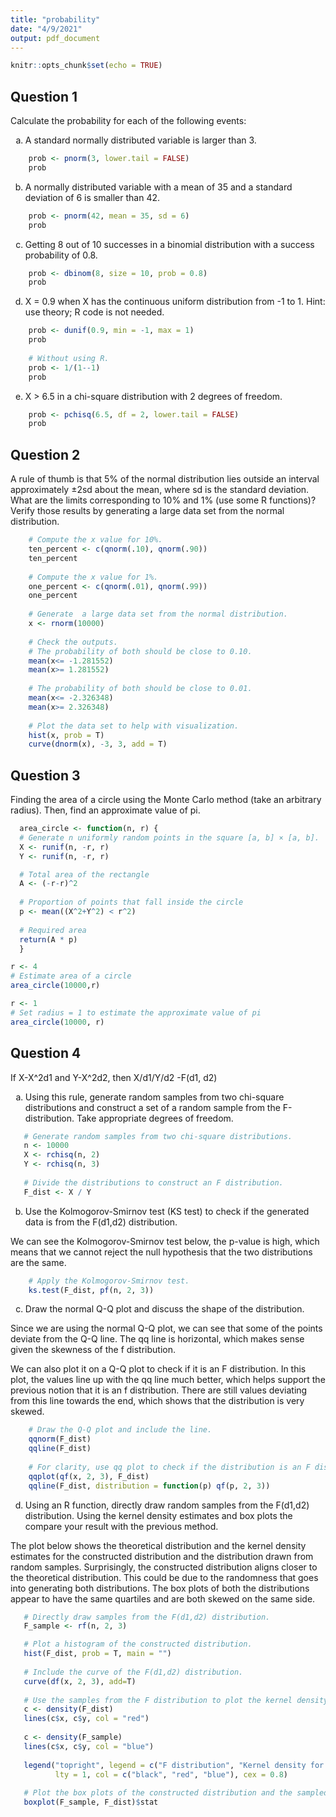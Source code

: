 ```yaml
---
title: "probability"
date: "4/9/2021"
output: pdf_document
---
```


```r
knitr::opts_chunk$set(echo = TRUE)
```

## Question 1

Calculate the probability for each of the following events:

a. A standard normally distributed variable is larger than 3.

```r
    prob <- pnorm(3, lower.tail = FALSE)
    prob
```

b. A normally distributed variable with a mean of 35 and a standard deviation of 6 is smaller than 42.

```r
    prob <- pnorm(42, mean = 35, sd = 6)
    prob
```

c. Getting 8 out of 10 successes in a binomial distribution with a success probability of 0.8.

```r
    prob <- dbinom(8, size = 10, prob = 0.8) 
    prob
```

d. X = 0.9 when X has the continuous uniform distribution from -1 to 1. Hint: use theory; R code is not needed.

```r
    prob <- dunif(0.9, min = -1, max = 1)
    prob
    
    # Without using R.
    prob <- 1/(1--1)
    prob
```

e. X > 6.5 in a chi-square distribution with 2 degrees of freedom.

```r
    prob <- pchisq(6.5, df = 2, lower.tail = FALSE)
    prob
```

## Question 2

A rule of thumb is that 5% of the normal distribution lies outside an interval approximately ±2sd about the mean, where sd is the standard deviation. What are the limits corresponding to 10% and 1% (use some R functions)? Verify those results by generating a large data set from the normal distribution.

```r
    # Compute the x value for 10%.
    ten_percent <- c(qnorm(.10), qnorm(.90))
    ten_percent
    
    # Compute the x value for 1%.
    one_percent <- c(qnorm(.01), qnorm(.99))
    one_percent
    
    # Generate  a large data set from the normal distribution.
    x <- rnorm(10000)
    
    # Check the outputs.
    # The probability of both should be close to 0.10. 
    mean(x<= -1.281552)
    mean(x>= 1.281552)
    
    # The probability of both should be close to 0.01.
    mean(x<= -2.326348)
    mean(x>= 2.326348)
    
    # Plot the data set to help with visualization.
    hist(x, prob = T)
    curve(dnorm(x), -3, 3, add = T)
```

## Question 3

Finding the area of a circle using the Monte Carlo method (take an arbitrary radius). Then, find an approximate value of pi.

```r
  area_circle <- function(n, r) {
  # Generate n uniformly random points in the square [a, b] × [a, b].
  X <- runif(n, -r, r)
  Y <- runif(n, -r, r)

  # Total area of the rectangle
  A <- (-r-r)^2
  
  # Proportion of points that fall inside the circle
  p <- mean((X^2+Y^2) < r^2)
  
  # Required area
  return(A * p)
  }

r <- 4
# Estimate area of a circle
area_circle(10000,r)

r <- 1
# Set radius = 1 to estimate the approximate value of pi
area_circle(10000, r)

```

## Question 4

If X-X^2d1 and Y-X^2d2, then X/d1/Y/d2 -F(d1, d2)

a. Using this rule, generate random samples from two chi-square distributions and construct a set of a random sample from the F-distribution. Take appropriate degrees of freedom.

```r
   # Generate random samples from two chi-square distributions.
   n <- 10000
   X <- rchisq(n, 2)
   Y <- rchisq(n, 3)
   
   # Divide the distributions to construct an F distribution.
   F_dist <- X / Y
```

b. Use the Kolmogorov-Smirnov test (KS test) to check if the generated data is from the F(d1,d2) distribution.

We can see the Kolmogorov-Smirnov test below, the p-value is high, which means that we cannot reject the null hypothesis that the two distributions are the same. 

```r
    # Apply the Kolmogorov-Smirnov test. 
    ks.test(F_dist, pf(n, 2, 3))
```

c. Draw the normal Q-Q plot and discuss the shape of the distribution.

Since we are using the normal Q-Q plot, we can see that some of the points deviate from the Q-Q line. The qq line is horizontal, which makes sense given the skewness of the f distribution.

We can also plot it on a Q-Q plot to check if it is an F distribution. In this plot, the values line up with the qq line much better, which helps support the previous notion that it is an f distribution. There are still values deviating from this line towards the end, which shows that the distribution is very skewed.   


```r
    # Draw the Q-Q plot and include the line. 
    qqnorm(F_dist)
    qqline(F_dist)
    
    # For clarity, use qq plot to check if the distribution is an F distribution.
    qqplot(qf(x, 2, 3), F_dist)
    qqline(F_dist, distribution = function(p) qf(p, 2, 3))
```

d. Using an R function, directly draw random samples from the F(d1,d2) distribution. Using the kernel density estimates and box plots the compare your result with the previous method.

The plot below shows the theoretical distribution and the kernel density estimates for the constructed distribution and the distribution drawn from random samples. Surprisingly, the constructed distribution aligns closer to the theoretical distribution. This could be due to the randomness that goes into generating both distributions. The box plots of both the distributions appear to have the same quartiles and are both skewed on the same side.  

```r
   # Directly draw samples from the F(d1,d2) distribution. 
   F_sample <- rf(n, 2, 3)

   # Plot a histogram of the constructed distribution.
   hist(F_dist, prob = T, main = "")
   
   # Include the curve of the F(d1,d2) distribution.  
   curve(df(x, 2, 3), add=T)
   
   # Use the samples from the F distribution to plot the kernel density. 
   c <- density(F_dist)
   lines(c$x, c$y, col = "red")
   
   c <- density(F_sample)
   lines(c$x, c$y, col = "blue")
   
   legend("topright", legend = c("F distribution", "Kernel density for constructed distribution", "Kernel density for sampled distribution"), 
          lty = 1, col = c("black", "red", "blue"), cex = 0.8)
   
   # Plot the box plots of the constructed distribution and the sampled distribution.
   boxplot(F_sample, F_dist)$stat
```
